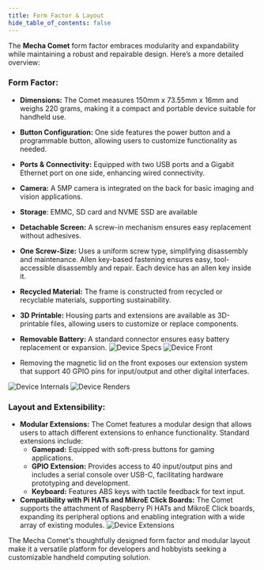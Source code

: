 ```yaml
---
title: Form Factor & Layout
hide_table_of_contents: false
---
```

The **Mecha Comet** form factor embraces modularity and expandability while maintaining a robust and repairable design. Here’s a more detailed overview:

### Form Factor:

- **Dimensions:** The Comet measures 150mm x 73.55mm x 16mm and weighs 220 grams, making it a compact and portable device suitable for handheld use.
- **Button Configuration:** One side features the power button and a programmable button, allowing users to customize functionality as needed.
- **Ports & Connectivity:** Equipped with two USB ports and a Gigabit Ethernet port on one side, enhancing wired connectivity.
- **Camera:** A 5MP camera is integrated on the back for basic imaging and vision applications.
- **Storage**: EMMC, SD card and NVME SSD are available
- **Detachable Screen:** A screw-in mechanism ensures easy replacement without adhesives.
- **One Screw-Size:** Uses a uniform screw type, simplifying disassembly and maintenance.  Allen key-based fastening ensures easy, tool-accessible disassembly and repair.  Each device has an allen key inside it.
- **Recycled Material:** The frame is constructed from recycled or recyclable materials, supporting sustainability.
- **3D Printable:** Housing parts and extensions are available as 3D-printable files, allowing users to customize or replace components.
- **Removable Battery:** A standard connector ensures easy battery replacement or expansion.
![Device Specs](/img/comet/specs.svg)
![Device Front](https://mecha.so/overview/security.png)

- Removing the magnetic lid on the front exposes our extension system that support 40 GPIO pins for input/output and other digital interfaces.

![Device Internals](https://mecha.so/overview/security.png)
![Device Renders](https://mecha.so/overview/security.png)

### Layout and Extensibility:
- **Modular Extensions:** The Comet features a modular design that allows users to attach different extensions to enhance functionality. Standard extensions include:
    - **Gamepad:** Equipped with soft-press buttons for gaming applications.
    - **GPIO Extension:** Provides access to 40 input/output pins and includes a serial console over USB-C, facilitating hardware prototyping and development.
    - **Keyboard:** Features ABS keys with tactile feedback for text input.
- **Compatibility with Pi HATs and MikroE Click Boards:** The Comet supports the attachment of Raspberry Pi HATs and MikroE Click boards, expanding its peripheral options and enabling integration with a wide array of existing modules.
![Device Extensions](https://mecha.so/overview/security.png)

The Mecha Comet's thoughtfully designed form factor and modular layout make it a versatile platform for developers and hobbyists seeking a customizable handheld computing solution.
